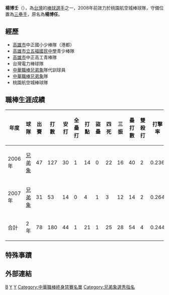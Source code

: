 {{Infobox CPBL player|
bgcolor1=#1c2841|
bgcolor2=#6d7380|
textcolor1=#FFF200|
textcolor2=#FFF200|
name=楊博壬|
image=|
width=250|
position=三壘手|
team=桃園航空城棒球隊|
number=8|
bats=右|
throws=右|
debutdate=3月21日|
debutyear=2006年|
debutteam=兄弟象隊|
statyear= 2007年9月12日|
stat1label=[[打擊率|打擊率]]|
stat1value=0.244|
stat2label=[[安打|安打]]|
stat2value=42|
stat3label=[[全壘打|全壘打]]|
stat3value=1|
stat4label=[[打點|打點]]|
stat4value=19|
awards=<nowiki></nowiki>
}}
'''楊博壬'''（{{bd|1983年|6月2日}}），為[[台灣|台灣]]的[[棒球|棒球]][[選手|選手]]之一，2008年前效力於桃園航空城棒球隊，守備位置為[[三壘手|三壘手]]，原名為'''楊博任'''。
==經歷==
*[[高雄市|高雄市]]中正國小少棒隊（港都）
*[[高雄市立五福國民中學|高雄市立五福國民中學]]青少棒隊
*[[高雄市|高雄市]]中正高工青棒隊
*台灣電力棒球隊
*[[中華職棒|中華職棒]][[兄弟象|兄弟象]]隊代訓球員
*[[中華職棒|中華職棒]][[兄弟象|兄弟象]]隊
*桃園航空城棒球隊

==職棒生涯成績==
{|class="wikitable" Border=1 WIDTH=800PX
|- align=center
!年度!!球隊!!出賽!!打數!!安打!!全壘打!!打點!!盜壘!!四死!!三振!!壘打數!!雙殺打!!打擊率
|- align=center
|2006年||[[兄弟象|兄弟象]]||47||127||30||1||14||0||22||16||40||2||0.236
|- align=center
|2007年||[[兄弟象|兄弟象]]||31||53||14||0||4||1||3||12||14||2||0.264
|- align=center style="color:black; background-color:yellow"
|合計||2年||78||180||44||1||21||1||25||28||54||4||0.244
|}
==特殊事蹟==
==外部連結==
{{台灣棒球維基館}}

[[Category:楊姓|B]]
[[Category:台灣棒球運動員|Y]]
[[Category:兄弟象隊球員|Y]]
[[Category:中華職棒終身禁賽名單|Category:中華職棒終身禁賽名單]]
[[Category:兄弟象選秀指名|Category:兄弟象選秀指名]]

{{Baseball-bio-stub}}